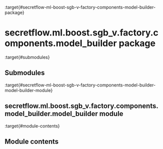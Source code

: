 :target{#secretflow-ml-boost-sgb-v-factory-components-model-builder-package}

# secretflow\.ml.boost.sgb\_v.factory.components.model\_builder package

:target{#submodules}

## Submodules

:target{#secretflow-ml-boost-sgb-v-factory-components-model-builder-model-builder-module}

## secretflow\.ml.boost.sgb\_v.factory.components.model\_builder.model\_builder module

:target{#module-contents}

## Module contents
